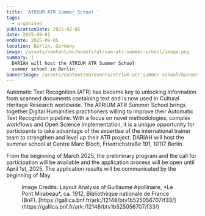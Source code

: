 ```yaml
---
title: 'ATRIUM ATR Summer School '
tags:
  - organised
publicationDate: 2025-02-05
date: 2025-09-01
endDate: 2025-09-05
location: Berlin, Germany
image: /assets/content/en/events/atrium-atr-summer-school/image.png
summary: |
  DARIAH will host the ATRIUM ATR Summer School
  summer school in Berlin. 
bannerImage: /assets/content/en/events/atrium-atr-summer-school/bannerImage.png
---
```

Automatic Text Recognition (ATR) has become key to unlocking information from scanned documents containing text and is now used in Cultural Heritage Research worldwide. The ATRIUM ATR Summer School brings together Digital Humanities practitioners willing to improve their Automatic Text Recognition pipeline. With a focus on novel methodologies, complex workflows and Open Science implementation, it is a unique opportunity for participants to take advantage of the expertise of the international trainer team to strengthen and level up their ATR project. DARIAH will host the summer school at Centre Marc Bloch, Friedrichstraße 191, 10117 Berlin.&#x20;

From the beginning of March 2025, the preliminary program and the call for participation will be available and the application process will be open until April 1st, 2025. The application results will be communicated by the beginning of May.

<Figure src="/assets/content/en/events/atrium-atr-summer-school/image.png" alt="Handwritten text in French is highlighted in purple on a yellow background. Part of the text is circled using techniques in Automatic Text Recognition with arrows, lines and small boxes." alignment="stretch">
  Image Credits: Layout Analysis of Guillaume Apollinaire, *Le Pont Mirabeau*, ca. 1912, Bibliothèque nationale de France (BnF). [https://gallica.bnf.fr/ark:/12148/btv1b525056707/f33/](https://gallica.bnf.fr/ark:/12148/btv1b525056707/f33/)
</Figure>
